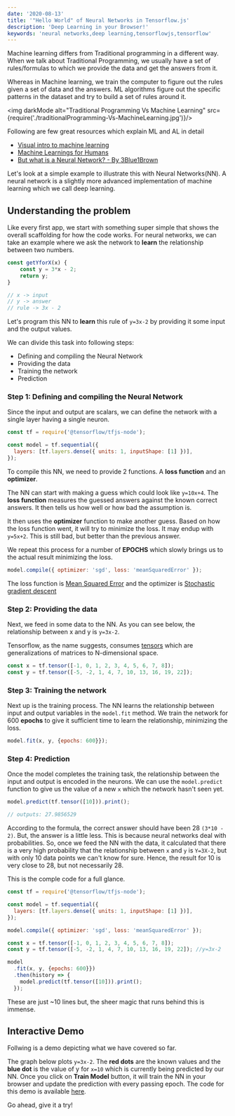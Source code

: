 ```yaml
---
date: '2020-08-13'
title: '"Hello World" of Neural Networks in Tensorflow.js'
description: 'Deep Learning in your Browser!'
keywords: 'neural networks,deep learning,tensorflowjs,tensorflow'
---
```



Machine learning differs from Traditional programming in a different way.
When we talk about Traditional Programming, we usually have a set of rules/formulas to which we provide the data and get the answers from it.

Whereas in Machine learning, we train the computer to figure out the rules given a set of data and the answers.
ML algorithms figure out the specific patterns in the dataset and try to build a set of rules around it.

<img darkMode alt="Traditional Programming Vs Machine Learning" src={require('./traditionalProgramming-Vs-MachineLearning.jpg')}/>

Following are few great resources which explain ML and AL in detail

- [Visual intro to machine learning](http://www.r2d3.us/visual-intro-to-machine-learning-part-1/)
- [Machine Learnings for Humans](https://medium.com/machine-learning-for-humans/why-machine-learning-matters-6164faf1df12)
- [But what is a Neural Network? - By 3Blue1Brown](https://www.youtube.com/watch?v=aircAruvnKk)

Let's look at a simple example to illustrate this with Neural Networks(NN).
A neural network is a slightly more advanced implementation of machine learning which we call deep learning.

## Understanding the problem

Like every first app, we start with something super simple that shows the overall scaffolding for how the code works.
For neural networks, we can take an example where we ask the network to **learn** the relationship between two numbers.

```javascript
const getYforX(x) {
    const y = 3*x - 2;
    return y;
}

// x -> input
// y -> answer
// rule -> 3x - 2
```

Let's program this NN to **learn** this rule of `y=3x-2` by providing it some input and the output values.

We can divide this task into following steps:

- Defining and compiling the Neural Network
- Providing the data
- Training the network
- Prediction

### Step 1: Defining and compiling the Neural Network

Since the input and output are scalars, we can define the network with a single layer having a single neuron.

```javascript
const tf = require('@tensorflow/tfjs-node');

const model = tf.sequential({
  layers: [tf.layers.dense({ units: 1, inputShape: [1] })],
});
```

To compile this NN, we need to provide 2 functions. A **loss function** and an **optimizer**.

The NN can start with making a guess which could look like `y=10x+4`. The **loss function** measures the guessed answers against the known correct answers. It then tells us how well or how bad the assumption is.

It then uses the **optimizer** function to make another guess. Based on how the loss function went, it will try to minimize the loss.
It may endup with `y=5x+2`. This is still bad, but better than the previous answer.

We repeat this process for a number of **EPOCHS** which slowly brings us to the actual result minimizing the loss.

```javascript
model.compile({ optimizer: 'sgd', loss: 'meanSquaredError' });
```

The loss function is [Mean Squared Error](https://en.wikipedia.org/wiki/Mean_squared_error) and the optimizer is [Stochastic gradient descent](https://en.wikipedia.org/wiki/Stochastic_gradient_descent)

### Step 2: Providing the data

Next, we feed in some data to the NN. As you can see below, the relationship between x and y is `y=3x-2`.

Tensorflow, as the name suggests, consumes [tensors](https://www.tensorflow.org/guide/tensor) which are generalizations of matrices to N-dimensional space.

```javascript
const x = tf.tensor([-1, 0, 1, 2, 3, 4, 5, 6, 7, 8]);
const y = tf.tensor([-5, -2, 1, 4, 7, 10, 13, 16, 19, 22]);
```

### Step 3: Training the network

Next up is the training process. The NN learns the relationship between input and output variables in the `model.fit` method.
We train the network for 600 **epochs** to give it sufficient time to learn the relationship, minimizing the loss.

```javascript
model.fit(x, y, {epochs: 600}});
```

### Step 4: Prediction

Once the model completes the training task, the relationship between the input and output is encoded in the neurons.
We can use the `model.predict` function to give us the value of a new `x` which the network hasn't seen yet.

```javascript
model.predict(tf.tensor([10])).print();

// outputs: 27.9856529
```

According to the formula, the correct answer should have been 28 `(3*10 - 2)`. But, the answer is a little less.
This is because neural networks deal with probabilities. So, once we feed the NN with the data, it calculated that there is a very high
probability that the relationship between `x` and `y` is `Y=3X-2`, but with only 10 data points we can't know for sure.
Hence, the result for 10 is very close to 28, but not necessarily 28.

This is the comple code for a full glance.

```javascript
const tf = require('@tensorflow/tfjs-node');

const model = tf.sequential({
  layers: [tf.layers.dense({ units: 1, inputShape: [1] })],
});

model.compile({ optimizer: 'sgd', loss: 'meanSquaredError' });

const x = tf.tensor([-1, 0, 1, 2, 3, 4, 5, 6, 7, 8]);
const y = tf.tensor([-5, -2, 1, 4, 7, 10, 13, 16, 19, 22]); //y=3x-2

model
  .fit(x, y, {epochs: 600}})
  .then(history => {
    model.predict(tf.tensor([10])).print();
  });
```

These are just ~10 lines but, the sheer magic that runs behind this is immense.

## Interactive Demo

Follwing is a demo depicting what we have covered so far.

The graph below plots `y=3x-2`. The **red dots** are the known values and the **blue dot** is the value of y for `x=10` which is currently being predicted by our NN.
Once you click on **Train Model** button, it will train the NN in your browser and update the prediction with every passing epoch. The code for this demo is available [here](https://github.com/yashatgit/yashsoni.com/blob/master/pages/blog/neural-networks-hello-world/NN.js).

Go ahead, give it a try!

<NN/>
